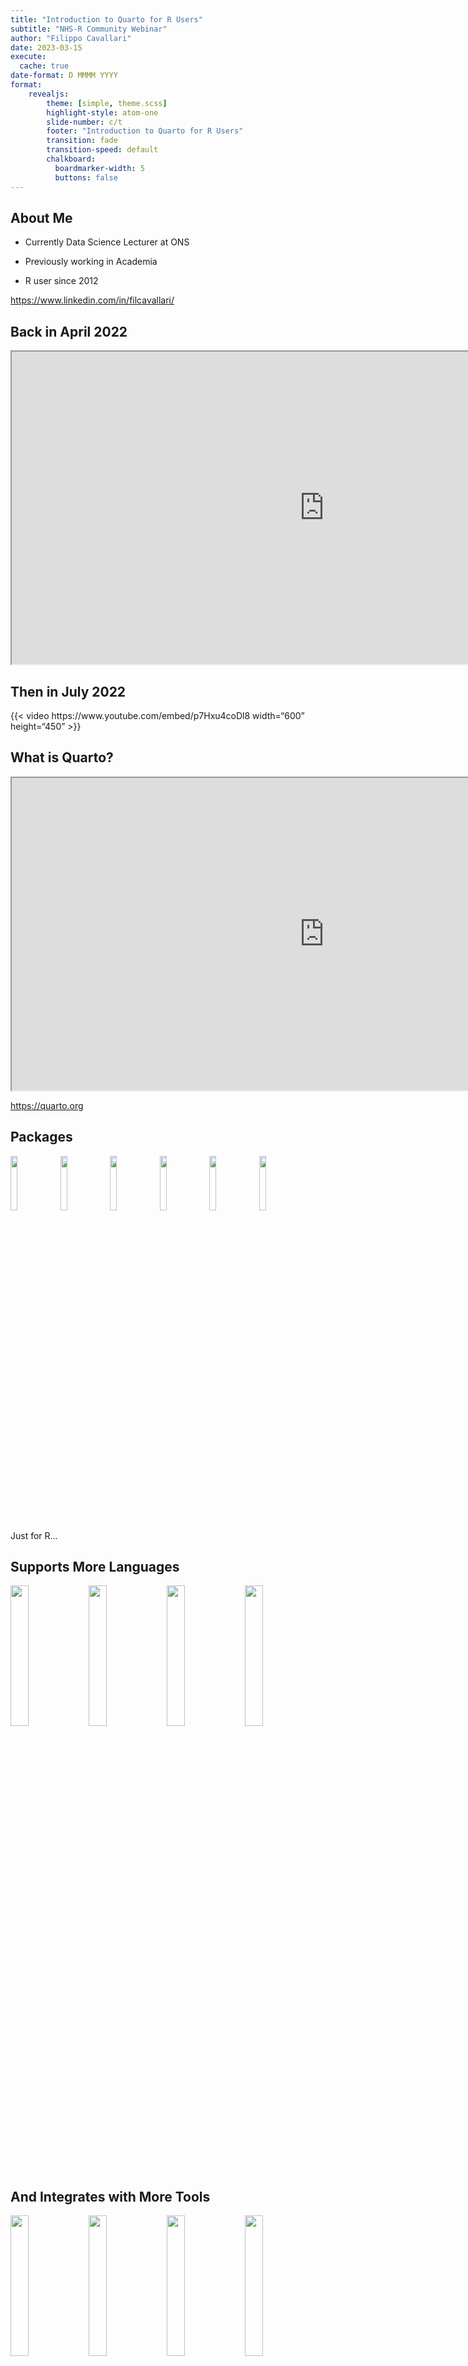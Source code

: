 ```yaml
---
title: "Introduction to Quarto for R Users"
subtitle: "NHS-R Community Webinar"
author: "Filippo Cavallari"
date: 2023-03-15
execute: 
  cache: true
date-format: D MMMM YYYY
format:
    revealjs:
        theme: [simple, theme.scss]
        highlight-style: atom-one
        slide-number: c/t
        footer: "Introduction to Quarto for R Users"
        transition: fade
        transition-speed: default
        chalkboard:
          boardmarker-width: 5
          buttons: false
---
```


## About Me

::::{layout="[[-1], [1], [-1]]"}
+ Currently Data Science Lecturer at ONS

+ Previously working in Academia

+ R user since 2012
::::

[https://www.linkedin.com/in/filcavallari/](https://www.linkedin.com/in/filcavallari/)

## Back in April 2022

```{=html}
<center>
<iframe width="1000" height="500" src="https://www.apreshill.com/blog/2022-04-we-dont-talk-about-quarto/" title="We Don't Talk About Quarto"></iframe>
</center>
```

## Then in July 2022

::::{layout="[[-1], [-1, 10, -1], [-1]]"}
{{< video https://www.youtube.com/embed/p7Hxu4coDl8 width="600" height="450" >}}
::::

## What is Quarto? {auto-animate=true}

```{=html}
<center>
<iframe width="1000" height="500" src="https://quarto.org" title="Quarto Website"></iframe>
</center>
```

::: aside
<https://quarto.org>
:::

## Packages

::::{layout="[[-1], [1], [-1]]"}
![](images/rmarkdown.png){width=15%}
![](images/bookdown.png){width=15%}
![](images/blogdown.png){width=15%}
![](images/pagedown.png){width=15%}
![](images/distill.png){width=15%}
![](images/xaringan.png){width=15%}
:::

Just for R...

## Supports More Languages

::::{layout="[[-1], [1], [-1]]"}
![](images/R_logo.png){width=24%}
![](images/Python-logo-notext.png){width=24%}
![](images/Julia_Programming_Language_Logo.png){width=24%}
![](images/observable.png){width=24%}
:::

## And Integrates with More Tools

::::{layout="[[-1], [1], [-1]]"}
![](images/rstudio-logo.png){width=24%}
![](images/vscode-logo.png){width=24%}
![](images/jupyter-logo.png){width=24%}
![](images/neovim-logo.svg){width=24%}
:::

## Quarto is a CLI

Quarto is a **command line interface** that takes in input plain text formats
(e.g. `.md`, `.Rmd`, `.qmd`) or `.ipynb` and transforms them in a variety of
formats:

:::{.incremental}
+ Documents (Word, PDF, HTML, Open Office)
+ Presentations (Revealjs, PowerPoint, Beamer)
+ Websites (including blogs and books)
+ more 
:::

## Philosophy

::::{layout="[[-1], [1], [-1]]"}
_Any_ language, _any_ format, _same_ syntax.
:::

```bash
#| eval: false
#| echo: true
quarto render document.qmd
```


## How?

::::{layout="[[1], [-1], [1], [-1], [1], [-1]]"}
If we have experience with RMarkdown, then many things will sound familiar.

First, we provide metadata using a YAML header:

:::: {.columns}

::: {.column width="33%"}
```yaml
---
title: "Untitled"
format: html
---
```
:::

::: {.column width="34%"}
```yaml
---
title: "Untitled"
format: pdf
---
```
:::

::: {.column width="33%"}
```yaml
---
title: "Untitled"
format: docx
---
```
:::

::::

::::

## Body

Then we insert text and chunks of code as usual.

````code
Some insights from penguins.

```{{r}}
library(tidyverse)
library(palmerpenguins)

glimpse(penguins)

penguins |> 
    count(species)
```
````

## Formatting

+-----------------------------------+-------------------------------+
| Markdown Syntax                   | Output                        |
+===================================+===============================+
|     *italics* and **bold**        | *italics* and **bold**        |
+-----------------------------------+-------------------------------+
|     superscript^2^ / subscript~2~ | superscript^2^ / subscript~2~ |
+-----------------------------------+-------------------------------+
|     ~~strikethrough~~             | ~~strikethrough~~             |
+-----------------------------------+-------------------------------+
|     `verbatim code`               | `verbatim code`               |
+-----------------------------------+-------------------------------+

## Headings {.scrollable}

+---------------------+-----------------------------------+
| Markdown Syntax     | Output                            |
+=====================+===================================+
|     # Header 1      | # Header 1 {.heading-output}      |
+---------------------+-----------------------------------+
|     ## Header 2     | ## Header 2 {.heading-output}     |
+---------------------+-----------------------------------+
|     ### Header 3    | ### Header 3 {.heading-output}    |
+---------------------+-----------------------------------+
|     #### Header 4   | #### Header 4 {.heading-output}   |
+---------------------+-----------------------------------+
|     ##### Header 5  | ##### Header 5 {.heading-output}  |
+---------------------+-----------------------------------+
|     ###### Header 6 | ###### Header 6 {.heading-output} |
+---------------------+-----------------------------------+

## Markdown Basics

Most of the markdown you know is still the same and relevant.

You can

+ Create lists
+ Tables
+ Equations
+ ...

For a complete reference see [Markdown Basics](https://quarto.org/docs/authoring/markdown-basics.html).

## Equations {.scrollable .smaller}

For equations you can use `$` or `$$` to include Latex syntax

$$
\begin{split}
\frac{\partial\mathcal{L}}{\partial\beta_1} &=
-\frac{1}{N}
\sum_{i=1}^N \left[ \frac{y^{(i)}}{\hat{y}^{(i)}} \hat{y}^{(i)} (1 - \hat{y}^{(i)}) x^{(i)} -
\frac{1 - y^{(i)}}{1 - \hat{y}^{(i)}}  \hat{y}^{(i)} (1 - \hat{y}^{(i)}) x^{(i)} \right] \\
&= -\frac{1}{N}
\sum_{i=1}^N \left[ y^{(i)} (1 - \hat{y}^{(i)}) x^{(i)} - (1 - y^{(i)}) \hat{y}^{(i)} x^{(i)} \right] \\
&= \frac{1}{N} \sum_{i=1}^N \left( \hat{y}^{(i)} - y^{(i)} \right) x^{(i)}
\end{split}
$$

````code
$$
\begin{split}
\frac{\partial\mathcal{L}}{\partial\beta_1} &=
-\frac{1}{N}
\sum_{i=1}^N \left[ \frac{y^{(i)}}{\hat{y}^{(i)}} \hat{y}^{(i)} (1 - \hat{y}^{(i)}) x^{(i)} -
\frac{1 - y^{(i)}}{1 - \hat{y}^{(i)}}  \hat{y}^{(i)} (1 - \hat{y}^{(i)}) x^{(i)} \right] \\
&= -\frac{1}{N}
\sum_{i=1}^N \left[ y^{(i)} (1 - \hat{y}^{(i)}) x^{(i)} - (1 - y^{(i)}) \hat{y}^{(i)} x^{(i)} \right] \\
&= \frac{1}{N} \sum_{i=1}^N \left( \hat{y}^{(i)} - y^{(i)} \right) x^{(i)}
\end{split}
$$
````

## Diagrams

```mermaid
%%| fig-width: 6
flowchart LR
  A[A] --> B{B}
  B --> C(C)
```

````code
```mermaid
%%| fig-width: 6
flowchart LR
  A[A] --> B{B}
  B --> C(C)
```
````

See [here](https://quarto.org/docs/authoring/diagrams.html) for more about
diagrams with mermaid.

## Callout Blocks

:::: {.columns}

::: {.column}

::: {.callout-note}
Callout blocks are available by default
:::

::: {.callout-tip}
Simple syntax to include them
````code
::: {.callout-note}
Callout blocks are available by default
:::
````
:::

:::

::: {.column}

::: {.callout-important collapse="true"}
## 5 options

+ note
+ warning
+ important
+ tip
+ caution

:::

:::

::::

## Code Chunks Options

Are specified within comments at the top of a block

````code
Some insights from penguins.

```{{r}}
#| label: species analysis
#| echo: true
library(tidyverse)
library(palmerpenguins)

glimpse(penguins)

penguins |> 
    count(species)
```
````

## Output Graphs

```r
#| echo: true
#| fig-pos: center
library(tidyverse)

x <- seq(from = -4, to = 4, by = 0.1)

tibble(x = x, y = map_dbl(x, \(x) (x - 2) * (x + 3) * (x - 1))) |> 
    ggplot(mapping = aes(x = x, y = y)) +
    geom_line(linewidth = 1.5, col = "dodgerblue") +
    theme_classic(base_size = 22) +
    theme(axis.title = element_text(hjust = 1))
```

## Tabsets

::: {.panel-tabset}
### Code
```r
#| echo: true
#| eval: false
library(tidyverse)

x <- seq(from = -4, to = 4, by = 0.1)

tibble(x = x, y = map_dbl(x, \(x) (x - 2) * (x + 3) * (x - 1))) |> 
    ggplot(mapping = aes(x = x, y = y)) +
    geom_line(linewidth = 1.5, col = "dodgerblue") +
    theme_classic(base_size = 22) +
    theme(axis.title = element_text(hjust = 1))
```

### Graph
```r
#| echo: false
#| fig-pos: center
library(tidyverse)

x <- seq(from = -4, to = 4, by = 0.1)

tibble(x = x, y = map_dbl(x, \(x) (x - 2) * (x + 3) * (x - 1))) |> 
    ggplot(mapping = aes(x = x, y = y)) +
    geom_line(linewidth = 1.5, col = "dodgerblue") +
    theme_classic(base_size = 22) +
    theme(axis.title = element_text(hjust = 1))
```

### Tabset

We can divide the content in different tabs using
````code
::: {.panel-tabset}

### One

### Two

### Three
:::
````
:::

## Another Example {.smaller}

::: {.panel-tabset}

### Data

```r
#| echo: false
set.seed(2022)
data <- tibble(x = 1:10, y = 3*(1:10) + 2 + rnorm(10, sd = 2))

data |> 
    ggplot(mapping = aes(x = x, y = y)) +
    geom_point(size = 5) +
    scale_x_continuous(breaks = seq(0,10,2)) +
    scale_y_continuous(limits = c(0, 33)) +
    theme_classic(base_size = 22) +
    theme(axis.title = element_text(hjust=1))

plot <- function(data, slope, intercept, col) {
    loss <- data |> 
        mutate(loss = (y - intercept - slope * x)^2/2) |> 
        summarise(loss = mean(loss)) |> 
        pull()
    
    data |> 
        ggplot(mapping = aes(x = x, y = y)) +
        geom_abline(mapping = aes(slope = slope, intercept = intercept), linewidth = 1.5, col = col) +
        geom_point(size = 5) +
        geom_segment(mapping = aes(x = x, y = y, xend = x, yend = intercept + slope * x)) +
        scale_x_continuous(breaks = seq(0,10,2)) +
        scale_y_continuous(limits = c(0, 33)) +
        theme_classic(base_size = 22) +
        theme(axis.title = element_text(hjust=1)) +
        annotate("text", x = 2.5, y = 3, size = 5, label = paste0("loss = ", round(loss, digits = 2)))
}
```

### Brown

```r
#| echo: false
plot(data, 1, 5, "brown")
```

### Golden

```r
#| echo: false
plot(data, 2, 10, "darkgoldenrod")
```

### Orchid

```r
#| echo: false
plot(data, -1, 25, "darkorchid")
```

### Sea Green

```r
#| echo: false
plot(data, -3, 30, "mediumseagreen")
```

### Tomato

```r
#| echo: false
plot(data, 2.5, 0, "tomato")
```

### Tan

```r
#| echo: false
plot(data, 3, 0.05, "tan")
```

### Best

```r
#| echo: false
plot(data, 3.14540738, 0.07284628, "dodgerblue")
```
:::

## Or Create a Sequence of Graphs

```r
#| fig-align: center
source("logistic_regression.R")

dataset |>
    ggplot(mapping = aes(x = x, y = y)) +
    geom_point(size = 4, alpha = 0.1) +
    theme_bw()
```

## Simulation $n = 1$

```r
#| layout-align: center
plot(1)
```

## Simulation $n = 2$

```r
#| layout-align: center
plot(2)
```

## Simulation $n = 3$

```r
#| layout-align: center
plot(3)
```

## Simulation $n = 10$

```r
#| layout-align: center
plot(10)
```

## Simulation $n = 20$

```r
#| layout-align: center
plot(20)
```

## Simulation $n = 30$

```r
#| layout-align: center
plot(30)
```

## Simulation $n = 100$

```r
#| layout-align: center
plot(100)
```

## Simulation $n = 200$

```r
#| layout-align: center
plot(200)
```

## Simulation $n = 300$

```r
#| layout-align: center
plot(300)
```

## Simulation $n = 500$

```r
#| layout-align: center
plot(500)
```

## Simulation $n = 1000$

```r
#| layout-align: center
plot(1000)
```

## Simulation $n = 1500$

```r
#| layout-align: center
plot(1500)
```

## Simulation $n = 2000$

```r
#| layout-align: center
plot(2000)
```

## Simulation $n = 2500$

```r
#| layout-align: center
plot(2500)
```

## Simulation $n = 3000$

```r
#| layout-align: center
plot(3000)
```

## Simulation $n = 3500$

```r
#| layout-align: center
plot(3500)
```

## Simulation $n = 4000$

```r
#| layout-align: center
plot(4000)
```

## Simulation $n = 4500$

```r
#| layout-align: center
plot(4500)
```

## Simulation $n = 5000$

```r
#| layout-align: center
plot(5000)
```

## Presentations {chalkboard-buttons="true"}

Create `revealjs` presentations

````yaml
---
title: "Presentation"
format: revealjs
---
````

## Presentations {.scrollable .smaller}

+ Navigation Menu
+ Overview Mode
+ Slide Zoom (`Alt + click` on Windows, `Ctlr + click` on Linux)
+ Slide Numbers

````yaml
---
title: "Presentation"
format:
    revealjs:
        slide-number: c/t
---
````

+ [Preview Links](https://nhsrcommunity.com/){preview-link="true"}
+ Chalkboard for all or just some slides

## Some Options Worth Knowing

+ cache (any format)

````yaml
title: "Document"
format: html
execute: 
    cache: true / false / refresh
````

+ embed resources (`html` and `revealjs`)

````yaml
---
title: "Presentation"
format:
    revealjs:
        embed-resources: true
---
````

## Other Projects

```code
$ quarto help create-project

  Usage:   quarto create-project [dir]
  Version: 1.2.335

  Description:

    Create a project for rendering multiple documents

  Options:

    -h, --help                   - Show this help.
    --title          <title>     - Project title
    --type           <type>      - Project type (book, default, website)
    --template       <type>      - Use a specific project template
    --engine         <engine>    - Use execution engine (markdown, jupyter, knitr)
    --editor         <editor>    - Default editor for project ('source' or 'visual')
    --with-venv      [packages]  - Create a virtualenv for this project
    --with-condaenv  [packages]  - Create a condaenv for this project
    --no-scaffold                - Don't create initial project file(s)
    --log            <level>     - Path to log file
    --log-level      <level>     - Log level (info, warning, error, critical)
    --log-format     <format>    - Log format (plain, json-stream)
    --quiet                      - Suppress console output.
    --profile                    - Active project profile(s)

  Commands:

    help  [command]  - Show this help or the help of a sub-command.

  Examples:

    Create a project in the current directory:         quarto create-project
    Create a project in the 'myproject' directory:     quarto create-project myproject
    Create a website project:                          quarto create-project mysite --type website
    Create a blog project:                             quarto create-project mysite --type website --template blog
    Create a book project:                             quarto create-project mybook --type book
    Create a website project with jupyter:             quarto create-project mysite --type website --engine jupyter
    Create a website project with jupyter + kernel:    quarto create-project mysite --type website --engine jupyter:python3
    Create a book project with knitr:                  quarto create-project mybook --type book --engine knitr
    Create jupyter project with virtualenv:            quarto create-project myproject --engine jupyter --with-venv
    Create jupyter project with virtualenv + packages: quarto create-project myproject --engine jupyter --with-venv pandas,matplotlib
    Create jupyter project with condaenv :             quarto create-project myproject --engine jupyter --with-condaenv
    Create jupyter project with condaenv + packages:   quarto create-project myproject --engine jupyter --with-condaenv pandas,matplotlib
```

## My Projects with Quarto {.smaller}

::::{layout="[[-1], [1], [1],[1],[1],[1],[-1]]"}
Current:

+ Currently Reviewing teaching material (ONS)

+ Creating new learning resources (ONS)

    - [Introduction to Machine Learning](https://filippocavallari.github.io/Intro_ML/)
    - [Understanding Gradient Descent](https://filippocavallari.github.io/gradient_descent/)

+ Delivering for NHS (with Penny Holborn)

    - [Fundamentals of Data Science](https://filebb.github.io/NHS_intro_DS/)
    - [Fundamentals of Machine Learning](https://filebb.github.io/NHS_intro_ML/)
    
To do:

+ My blog
::::

## Resources that I Found Useful {.smaller}

+ [Quarto Website](https://quarto.org/){preview-link="true"}

+ [Quarto Gallery](https://quarto.org/docs/gallery/){preview-link="true"}

+ [A Quarto tip a day](https://mine-cetinkaya-rundel.github.io/quarto-tip-a-day/){preview-link="true"} Mine Çetinkaya-Rundel

+ [Awesome Quarto](https://github.com/mcanouil/awesome-quarto){preview-link="true"} Mickaël Canouil

+ [The ultimate guide to starting a Quarto blog](https://albert-rapp.de/posts/13_quarto_blog_writing_guide/13_quarto_blog_writing_guide.html){preview-link="true"} Albert Rapp 

+ [6 Productivity Hacks for Quarto](https://posit.co/blog/6-productivity-hacks-for-quarto/){preview-link="true"}  Tom Mock and Isabella Velásquez

+ [R for Data Science - Communicate](https://r4ds.hadley.nz/communicate.html){preview-link="true"} Hadley Wickham, Mine Çetinkaya-Rundel, and Garrett Grolemund

> This edition of the book has been written in Quarto, and it’s clearly the tool of the future.

# Thank You!
Questions?
